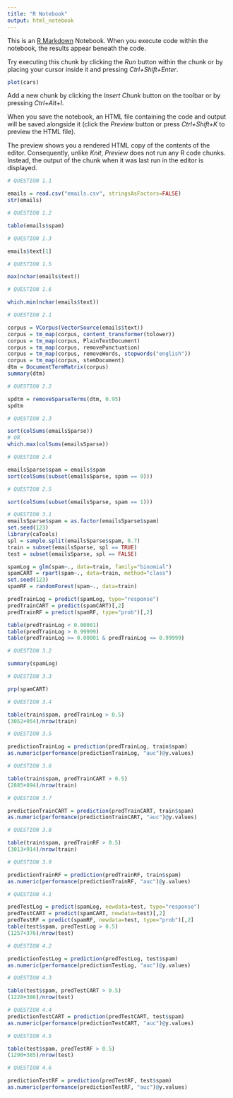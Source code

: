 ```yaml
---
title: "R Notebook"
output: html_notebook
---
```


This is an [R Markdown](http://rmarkdown.rstudio.com) Notebook. When you execute code within the notebook, the results appear beneath the code. 

Try executing this chunk by clicking the *Run* button within the chunk or by placing your cursor inside it and pressing *Ctrl+Shift+Enter*. 

```r
plot(cars)
```

Add a new chunk by clicking the *Insert Chunk* button on the toolbar or by pressing *Ctrl+Alt+I*.

When you save the notebook, an HTML file containing the code and output will be saved alongside it (click the *Preview* button or press *Ctrl+Shift+K* to preview the HTML file).

The preview shows you a rendered HTML copy of the contents of the editor. Consequently, unlike *Knit*, *Preview* does not run any R code chunks. Instead, the output of the chunk when it was last run in the editor is displayed.


```r
# QUESTION 1.1

emails = read.csv("emails.csv", stringsAsFactors=FALSE)
str(emails)

# QUESTION 1.2

table(emails$spam)

# QUESTION 1.3

emails$text[1]

# QUESTION 1.5

max(nchar(emails$text))

# QUESTION 1.6

which.min(nchar(emails$text))
```


```r
# QUESTION 2.1

corpus = VCorpus(VectorSource(emails$text))
corpus = tm_map(corpus, content_transformer(tolower))
corpus = tm_map(corpus, PlainTextDocument)
corpus = tm_map(corpus, removePunctuation)
corpus = tm_map(corpus, removeWords, stopwords("english"))
corpus = tm_map(corpus, stemDocument)
dtm = DocumentTermMatrix(corpus)
summary(dtm)

# QUESTION 2.2

spdtm = removeSparseTerms(dtm, 0.95)
spdtm

# QUESTION 2.3

sort(colSums(emailsSparse))
# OR
which.max(colSums(emailsSparse))

# QUESTION 2.4

emailsSparse$spam = emails$spam
sort(colSums(subset(emailsSparse, spam == 0)))

# QUESTION 2.5

sort(colSums(subset(emailsSparse, spam == 1)))
```


```r
# QUESTION 3.1
emailsSparse$spam = as.factor(emailsSparse$spam)
set.seed(123)
library(caTools)
spl = sample.split(emailsSparse$spam, 0.7)
train = subset(emailsSparse, spl == TRUE)
test = subset(emailsSparse, spl == FALSE)

spamLog = glm(spam~., data=train, family="binomial")
spamCART = rpart(spam~., data=train, method="class")
set.seed(123)
spamRF = randomForest(spam~., data=train)

predTrainLog = predict(spamLog, type="response")
predTrainCART = predict(spamCART)[,2]
predTrainRF = predict(spamRF, type="prob")[,2]

table(predTrainLog < 0.00001)
table(predTrainLog > 0.99999)
table(predTrainLog >= 0.00001 & predTrainLog <= 0.99999)

# QUESTION 3.2

summary(spamLog)

# QUESTION 3.3

prp(spamCART)

# QUESTION 3.4

table(train$spam, predTrainLog > 0.5)
(3052+954)/nrow(train)

# QUESTION 3.5

predictionTrainLog = prediction(predTrainLog, train$spam)
as.numeric(performance(predictionTrainLog, "auc")@y.values)

# QUESTION 3.6

table(train$spam, predTrainCART > 0.5)
(2885+894)/nrow(train)

# QUESTION 3.7

predictionTrainCART = prediction(predTrainCART, train$spam)
as.numeric(performance(predictionTrainCART, "auc")@y.values)

# QUESTION 3.8

table(train$spam, predTrainRF > 0.5)
(3013+914)/nrow(train)

# QUESTION 3.9

predictionTrainRF = prediction(predTrainRF, train$spam)
as.numeric(performance(predictionTrainRF, "auc")@y.values)
```


```r
# QUESTION 4.1

predTestLog = predict(spamLog, newdata=test, type="response")
predTestCART = predict(spamCART, newdata=test)[,2]
predTestRF = predict(spamRF, newdata=test, type="prob")[,2]
table(test$spam, predTestLog > 0.5)
(1257+376)/nrow(test)

# QUESTION 4.2

predictionTestLog = prediction(predTestLog, test$spam)
as.numeric(performance(predictionTestLog, "auc")@y.values)

# QUESTION 4.3

table(test$spam, predTestCART > 0.5)
(1228+386)/nrow(test)

# QUESTION 4.4
predictionTestCART = prediction(predTestCART, test$spam)
as.numeric(performance(predictionTestCART, "auc")@y.values)

# QUESTION 4.5

table(test$spam, predTestRF > 0.5)
(1290+385)/nrow(test)

# QUESTION 4.6

predictionTestRF = prediction(predTestRF, test$spam)
as.numeric(performance(predictionTestRF, "auc")@y.values)
```

